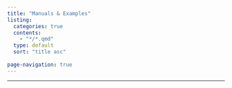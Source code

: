 ```yaml
---
title: "Manuals & Examples"
listing:
  categories: true
  contents:
    - "*/*.qmd"
  type: default
  sort: "title asc"
  
page-navigation: true
---
```



---